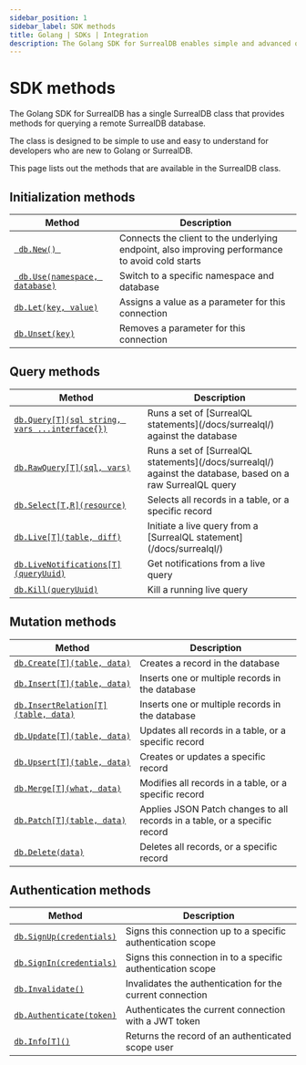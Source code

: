 ```yaml
---
sidebar_position: 1
sidebar_label: SDK methods
title: Golang | SDKs | Integration
description: The Golang SDK for SurrealDB enables simple and advanced querying of a remote or embedded database.
---
```


# SDK methods

The Golang SDK for SurrealDB has a single SurrealDB class that provides methods for querying a remote SurrealDB database.

The class is designed to be simple to use and easy to understand for developers who are new to Golang or SurrealDB.

This page lists out the methods that are available in the SurrealDB class.

## Initialization methods

<table>
	<thead>
		<tr>
			<th scope="col">Method</th>
			<th scope="col">Description</th>
		</tr>
	</thead>
	<tbody>
		<tr>
			<td scope="row" data-label="Method"><a href="/docs/sdk/golang/methods/new"> <code> db.New() </code></a></td>
			<td scope="row" data-label="Description">Connects the client to the underlying endpoint, also improving performance to avoid cold starts</td>
		</tr>
		<tr>
			<td scope="row" data-label="Method"><a href="/docs/sdk/golang/methods/use"> <code> db.Use(namespace, database)</code></a></td>
			<td scope="row" data-label="Description">Switch to a specific namespace and database</td>
		</tr>
		<tr>
            <td scope="row" data-label="Method"><a href="/docs/sdk/golang/methods/let"> <code>db.Let(key, value)</code></a></td>
            <td scope="row" data-label="Description">Assigns a value as a parameter for this connection</td>
        </tr>
        <tr>
            <td scope="row" data-label="Method"><a href="/docs/sdk/golang/methods/unset"> <code>db.Unset(key)</code></a></td>
            <td scope="row" data-label="Description">Removes a parameter for this connection</td>
        </tr>
	</tbody>
</table>

## Query methods

<table>
    <thead>
        <tr>
            <th scope="col">Method</th>
            <th scope="col">Description</th>
        </tr>
    </thead>
    <tbody>
        <tr>
            <td scope="row" data-label="Method"><a href="/docs/sdk/golang/methods/query"> <code>db.Query&#91;T&#93;(sql string, vars ...interface{})</code></a></td>
            <td scope="row" data-label="Description">Runs a set of [SurrealQL statements](/docs/surrealql/) against the database</td>
        </tr>
        <tr>
            <td scope="row" data-label="Method"><a href="/docs/sdk/golang/methods/raw-query"> <code>db.RawQuery&#91;T&#93;(sql, vars)</code></a></td>
            <td scope="row" data-label="Description">Runs a set of [SurrealQL statements](/docs/surrealql/) against the database, based on a raw SurrealQL query</td>
        </tr>
        <tr>
            <td scope="row" data-label="Method"><a href="/docs/sdk/golang/methods/select"> <code>db.Select&#91;T,R&#93;(resource)</code></a></td>
            <td scope="row" data-label="Description">Selects all records in a table, or a specific record</td>
        </tr>
        <tr>
            <td scope="row" data-label="Method"><a href="/docs/sdk/golang/methods/live"> <code>db.Live&#91;T&#93;(table, diff)</code></a></td>
            <td scope="row" data-label="Description">Initiate a live query from a [SurrealQL statement](/docs/surrealql/)</td>
        </tr>
        <tr>
            <td scope="row" data-label="Method"><a href="/docs/sdk/golang/methods/live_notification"> <code>db.LiveNotifications&#91;T&#93;(queryUuid)</code></a></td>
            <td scope="row" data-label="Description"> Get notifications from a live query </td>
        </tr>
        <tr>
            <td scope="row" data-label="Method"><a href="/docs/sdk/golang/methods/kill"> <code>db.Kill(queryUuid)</code></a></td>
            <td scope="row" data-label="Description">Kill a running live query</td>
        </tr>
    </tbody>
</table>

## Mutation methods

<table>
    <thead>
        <tr>
            <th scope="col">Method</th>
            <th scope="col">Description</th>
        </tr>
    </thead>
    <tbody>
        <tr>
            <td scope="row" data-label="Method"><a href="/docs/sdk/golang/methods/create"> <code>db.Create&#91;T&#93;(table, data)</code></a></td>
            <td scope="row" data-label="Description">Creates a record in the database</td>
        </tr>
        <tr>
            <td scope="row" data-label="Method"><a href="/docs/sdk/golang/methods/insert"> <code>db.Insert&#91;T&#93;(table, data)</code></a></td>
            <td scope="row" data-label="Description">Inserts one or multiple records in the database</td>
        </tr>
        <tr>
            <td scope="row" data-label="Method"><a href="/docs/sdk/golang/methods/insert_relation"> <code>db.InsertRelation&#91;T&#93;(table, data)</code></a></td>
            <td scope="row" data-label="Description">Inserts one or multiple records in the database</td>
        </tr>
        <tr>
            <td scope="row" data-label="Method"><a href="/docs/sdk/golang/methods/update"> <code>db.Update&#91;T&#93;(table, data)</code></a></td>
            <td scope="row" data-label="Description">Updates all records in a table, or a specific record</td>
        </tr>
        <tr>
            <td scope="row" data-label="Method"><a href="/docs/sdk/golang/methods/upsert"> <code>db.Upsert&#91;T&#93;(table, data)</code></a></td>
            <td scope="row" data-label="Description">Creates or updates a specific record</td>
        </tr>
        <tr>
            <td scope="row" data-label="Method"><a href="/docs/sdk/golang/methods/merge"> <code>db.Merge&#91;T&#93;(what, data)</code></a></td>
            <td scope="row" data-label="Description">Modifies all records in a table, or a specific record</td>
        </tr>
        <tr>
            <td scope="row" data-label="Method"><a href="/docs/sdk/golang/methods/patch"> <code>db.Patch&#91;T&#93;(table, data)</code></a></td>
            <td scope="row" data-label="Description">Applies JSON Patch changes to all records in a table, or a specific record</td>
        </tr>
        <tr>
            <td scope="row" data-label="Method"><a href="/docs/sdk/golang/methods/delete"> <code>db.Delete(data)</code></a></td>
            <td scope="row" data-label="Description">Deletes all records, or a specific record</td>
        </tr>
    </tbody>
</table>

## Authentication methods

<table>
    <thead>
        <tr>
            <th scope="col">Method</th>
            <th scope="col">Description</th>
        </tr>
    </thead>
    <tbody>
        <tr>
            <td scope="row" data-label="Method"><a href="/docs/sdk/golang/methods/signup"> <code>db.SignUp(credentials)</code></a></td>
            <td scope="row" data-label="Description">Signs this connection up to a specific authentication scope</td>
        </tr>
        <tr>
            <td scope="row" data-label="Method"><a href="/docs/sdk/golang/methods/signin"> <code>db.SignIn(credentials)</code></a></td>
            <td scope="row" data-label="Description">Signs this connection in to a specific authentication scope</td>
        </tr>
		<tr>
            <td scope="row" data-label="Method"><a href="/docs/sdk/golang/methods/invalidate"> <code>db.Invalidate()</code></a></td>
            <td scope="row" data-label="Description">Invalidates the authentication for the current connection</td>
        </tr>
        <tr>
            <td scope="row" data-label="Method"><a href="/docs/sdk/golang/methods/authenticate"> <code>db.Authenticate(token)</code></a></td>
            <td scope="row" data-label="Description">Authenticates the current connection with a JWT token</td>
        </tr>
		<tr>
            <td scope="row" data-label="Method"><a href="/docs/sdk/golang/methods/info"> <code>db.Info&#91;T&#93;()</code></a></td>
            <td scope="row" data-label="Description">Returns the record of an authenticated scope user</td>
        </tr>
    </tbody>
</table>